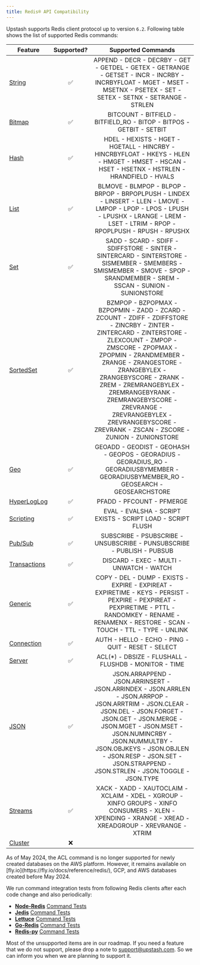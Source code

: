 ```yaml
---
title: Redis® API Compatibility
---
```


Upstash supports Redis client protocol up to version `6.2`. Following table
shows the list of supported Redis commands:

| Feature                                                       | Supported? |                                                                                                                                                                                                  Supported Commands                                                                                                                                                                                                  |
| ------------------------------------------------------------- | :--------: | :------------------------------------------------------------------------------------------------------------------------------------------------------------------------------------------------------------------------------------------------------------------------------------------------------------------------------------------------------------------------------------------------------------------: |
| [String](https://redis.io/commands/?group=string)             |     ✅     |                                                                                                                      APPEND - DECR - DECRBY - GET - GETDEL - GETEX - GETRANGE - GETSET - INCR - INCRBY - INCRBYFLOAT - MGET - MSET - MSETNX - PSETEX - SET - SETEX - SETNX - SETRANGE - STRLEN                                                                                                                       |
| [Bitmap](https://redis.io/commands/?group=bitmap)             |     ✅     |                                                                                                                                                                         BITCOUNT - BITFIELD - BITFIELD_RO - BITOP - BITPOS - GETBIT - SETBIT                                                                                                                                                                         |
| [Hash](https://redis.io/commands/?group=hash)                 |     ✅     |                                                                                                                                    HDEL - HEXISTS - HGET - HGETALL - HINCRBY - HINCRBYFLOAT - HKEYS - HLEN - HMGET - HMSET - HSCAN - HSET - HSETNX - HSTRLEN - HRANDFIELD - HVALS                                                                                                                                    |
| [List](https://redis.io/commands/?group=list)                 |     ✅     |                                                                                                               BLMOVE - BLMPOP - BLPOP - BRPOP - BRPOPLPUSH - LINDEX - LINSERT - LLEN - LMOVE - LMPOP - LPOP - LPOS - LPUSH - LPUSHX - LRANGE - LREM - LSET - LTRIM - RPOP - RPOPLPUSH - RPUSH - RPUSHX                                                                                                               |
| [Set](https://redis.io/commands/?group=set)                   |     ✅     |                                                                                                                     SADD - SCARD - SDIFF - SDIFFSTORE - SINTER - SINTERCARD - SINTERSTORE - SISMEMBER - SMEMBERS - SMISMEMBER - SMOVE - SPOP - SRANDMEMBER - SREM - SSCAN - SUNION - SUNIONSTORE                                                                                                                     |
| [SortedSet](https://redis.io/commands/?group=sorted_set)      |     ✅     | BZMPOP - BZPOPMAX - BZPOPMIN - ZADD - ZCARD - ZCOUNT - ZDIFF - ZDIFFSTORE - ZINCRBY - ZINTER - ZINTERCARD - ZINTERSTORE - ZLEXCOUNT - ZMPOP - ZMSCORE - ZPOPMAX - ZPOPMIN - ZRANDMEMBER - ZRANGE - ZRANGESTORE - ZRANGEBYLEX - ZRANGEBYSCORE - ZRANK - ZREM - ZREMRANGEBYLEX - ZREMRANGEBYRANK - ZREMRANGEBYSCORE - ZREVRANGE - ZREVRANGEBYLEX - ZREVRANGEBYSCORE - ZREVRANK - ZSCAN - ZSCORE - ZUNION - ZUNIONSTORE |
| [Geo](https://redis.io/commands/?group=geo)                   |     ✅     |                                                                                                                                        GEOADD - GEODIST - GEOHASH - GEOPOS - GEORADIUS - GEORADIUS_RO - GEORADIUSBYMEMBER - GEORADIUSBYMEMBER_RO - GEOSEARCH - GEOSEARCHSTORE                                                                                                                                        |
| [HyperLogLog](https://redis.io/commands/?group=hyperloglog)   |     ✅     |                                                                                                                                                                                              PFADD - PFCOUNT - PFMERGE                                                                                                                                                                                               |
| [Scripting](https://redis.io/commands/?group=scripting)       |     ✅     |                                                                                                                                                                             EVAL - EVALSHA - SCRIPT EXISTS - SCRIPT LOAD - SCRIPT FLUSH                                                                                                                                                                              |
| [Pub/Sub](https://redis.io/commands/?group=pubsub)            |     ✅     |                                                                                                                                                                        SUBSCRIBE - PSUBSCRIBE - UNSUBSCRIBE - PUNSUBSCRIBE - PUBLISH - PUBSUB                                                                                                                                                                        |
| [Transactions](https://redis.io/commands/?group=transactions) |     ✅     |                                                                                                                                                                                       DISCARD - EXEC - MULTI - UNWATCH - WATCH                                                                                                                                                                                       |
| [Generic](https://redis.io/commands/?group=generic)           |     ✅     |                                                                                                        COPY - DEL - DUMP - EXISTS - EXPIRE - EXPIREAT - EXPIRETIME - KEYS - PERSIST - PEXPIRE - PEXPIREAT - PEXPIRETIME - PTTL - RANDOMKEY - RENAME - RENAMENX - RESTORE - SCAN - TOUCH - TTL - TYPE - UNLINK                                                                                                        |
| [Connection](https://redis.io/commands/?group=connection)     |     ✅     |                                                                                                                                                                                  AUTH - HELLO - ECHO - PING - QUIT - RESET - SELECT                                                                                                                                                                                  |
| [Server](https://redis.io/commands/?group=server)             |     ✅     |                                                                                                                                                                                  ACL(*) - DBSIZE - FLUSHALL - FLUSHDB - MONITOR - TIME                                                                                                                                                                                  |
| [JSON](https://redis.io/commands/?group=json)                 |     ✅     |                                                        JSON.ARRAPPEND - JSON.ARRINSERT - JSON.ARRINDEX - JSON.ARRLEN - JSON.ARRPOP - JSON.ARRTRIM - JSON.CLEAR - JSON.DEL - JSON.FORGET - JSON.GET - JSON.MERGE - JSON.MGET - JSON.MSET - JSON.NUMINCRBY - JSON.NUMMULTBY - JSON.OBJKEYS - JSON.OBJLEN - JSON.RESP - JSON.SET - JSON.STRAPPEND - JSON.STRLEN - JSON.TOGGLE - JSON.TYPE                                                        |
| [Streams](https://redis.io/commands/?group=stream)            |     ✅     |                                                                                                                                XACK - XADD - XAUTOCLAIM - XCLAIM - XDEL - XGROUP - XINFO GROUPS - XINFO CONSUMERS - XLEN - XPENDING - XRANGE - XREAD - XREADGROUP - XREVRANGE - XTRIM                                                                                                                                |
| [Cluster](https://redis.io/commands#cluster)                  |     ❌     |                                                                                                                                                                                                                                                                                                                                                                                                                      |

<Warning>
As of May 2024, the ACL command is no longer supported for newly created databases on the AWS platform. 
However, it remains available on [fly.io](https://fly.io/docs/reference/redis/), GCP, and AWS databases created before May 2024.
</Warning>

We run command integration tests from following Redis clients after each code
change and also periodically:

- **[Node-Redis](https://github.com/redis/node-redis)**
  [Command Tests](https://github.com/redis/node-redis/tree/v3.1.2/test/commands)
- **[Jedis](https://github.com/redis/jedis)**
  [Command Tests](https://github.com/redis/jedis/tree/v4.1.1/src/test/java/redis/clients/jedis/commands)
- **[Lettuce](https://github.com/lettuce-io/lettuce-core)**
  [Command Tests](https://github.com/lettuce-io/lettuce-core/tree/6.1.6.RELEASE/src/test/java/io/lettuce/core/commands)
- **[Go-Redis](https://github.com/go-redis/redis)**
  [Command Tests](https://github.com/go-redis/redis/blob/master/commands_test.go)
- **[Redis-py](https://github.com/redis/redis-py)**
  [Command Tests](https://github.com/redis/redis-py/tree/v4.4.0/tests)

Most of the unsupported items are in our roadmap. If you need a feature that we
do not support, please drop a note to
[support@upstash.com](mailto:support@upstash.com). So we can inform you when we
are planning to support it.
